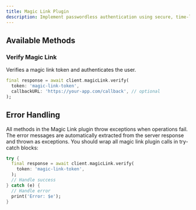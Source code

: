 ```yaml
---
title: Magic Link Plugin
description: Implement passwordless authentication using secure, time-limited magic links sent to users' email addresses.
---
```


## Available Methods

### Verify Magic Link
Verifies a magic link token and authenticates the user.

```dart
final response = await client.magicLink.verify(
  token: 'magic-link-token',
  callbackURL: 'https://your-app.com/callback', // optional
);
```

## Error Handling

All methods in the Magic Link plugin throw exceptions when operations fail. The error messages are automatically extracted from the server response and thrown as exceptions. You should wrap all magic link plugin calls in try-catch blocks:

```dart
try {
  final response = await client.magicLink.verify(
    token: 'magic-link-token',
  );
  // Handle success
} catch (e) {
  // Handle error
  print('Error: $e');
}
``` 